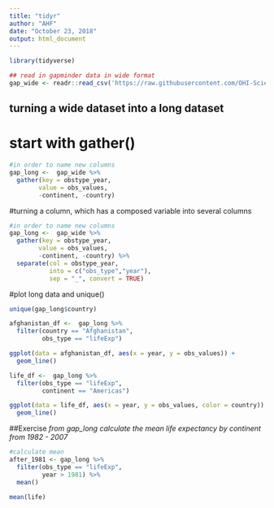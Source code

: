 ```yaml
---
title: "tidyr"
author: "AHF"
date: "October 23, 2018"
output: html_document
---
```

```r
library(tidyverse)
```


```r
## read in gapminder data in wide format
gap_wide <- readr::read_csv('https://raw.githubusercontent.com/OHI-Science/data-science-training/master/data/gapminder_wide.csv')
```

## turning a wide dataset into a long dataset
# start with gather()

```r
#in order to name new columns
gap_long <-  gap_wide %>% 
  gather(key = obstype_year,
        value = obs_values,
        -continent, -country)
```

#turning a column, which has a composed variable into several columns
```r
#in order to name new columns
gap_long <-  gap_wide %>% 
  gather(key = obstype_year,
        value = obs_values,
        -continent, -country) %>% 
  separate(col = obstype_year,
           into = c("obs_type","year"),
           sep = "_", convert = TRUE)
```

#plot long data and unique()
```r
unique(gap_long$country)

afghanistan_df <-  gap_long %>% 
  filter(country == "Afghanistan",
         obs_type == "lifeExp")

ggplot(data = afghanistan_df, aes(x = year, y = obs_values)) +
  geom_line()
```


```r
life_df <-  gap_long %>% 
  filter(obs_type == "lifeExp",
         continent == "Americas")

ggplot(data = life_df, aes(x = year, y = obs_values, color = country)) +
  geom_line()
```


##Exercise
*from gap_long calculate the mean life expectancy by continent from 1982 - 2007*
```r
#calculate mean
after_1981 <- gap_long %>% 
  filter(obs_type == "lifeExp",
         year > 1981) %>% 
  mean()

mean(life)

```


